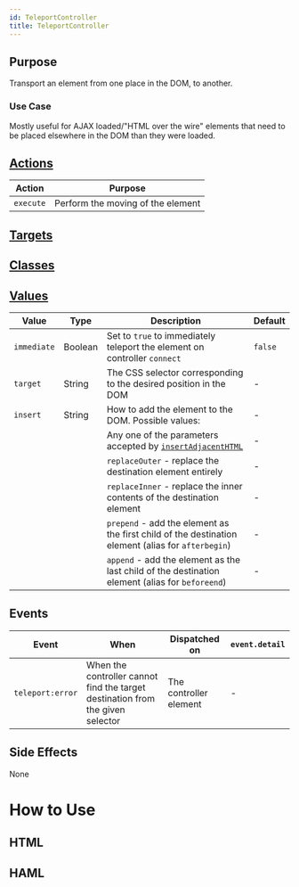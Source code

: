 ```yaml
---
id: TeleportController
title: TeleportController
---
```



## Purpose

Transport an element from one place in the DOM, to another.

<Ephemeral/>

### Use Case

Mostly useful for AJAX loaded/"HTML over the wire" elements that need to be placed elsewhere in the DOM than they were loaded.

## [Actions](https://stimulus.hotwire.dev/reference/actions)

| Action | Purpose |
| --- | --- |
| `execute` | Perform the moving of the element |

## [Targets](https://stimulus.hotwire.dev/reference/targets)

<NoTargets/>

## [Classes](https://stimulus.hotwire.dev/reference/classes)


<NoClasses/>

## [Values](https://stimulus.hotwire.dev/reference/values)

| Value | Type | Description | Default |
| --- | --- | --- | --- |
| `immediate` | Boolean | Set to `true` to immediately teleport the element on controller `connect` | `false` |
| `target` | String | The CSS selector corresponding to the desired position in the DOM | - |
| `insert` | String | How to add the element to the DOM. Possible values: | - |
| | | Any one of the parameters accepted by [`insertAdjacentHTML`](https://developer.mozilla.org/en-US/docs/Web/API/Element/insertAdjacentHTML) | - |  
| | | `replaceOuter` - replace the destination element entirely | - |
| | | `replaceInner` - replace the inner contents of the destination element | - |
| | | `prepend` - add the element as the first child of the destination element (alias for `afterbegin`)  | - |
| | | `append` - add the element as the last child of the destination element (alias for `beforeend`) | - |

## Events

| Event | When | Dispatched on | `event.detail` |
| --- | --- | --- | --- |
| `teleport:error` | When the controller cannot find the target destination from the given selector | The controller element | - |

## Side Effects

None



# How to Use


## HTML


<TeleportControllerHtml/>

## HAML


<TeleportControllerHaml/>

